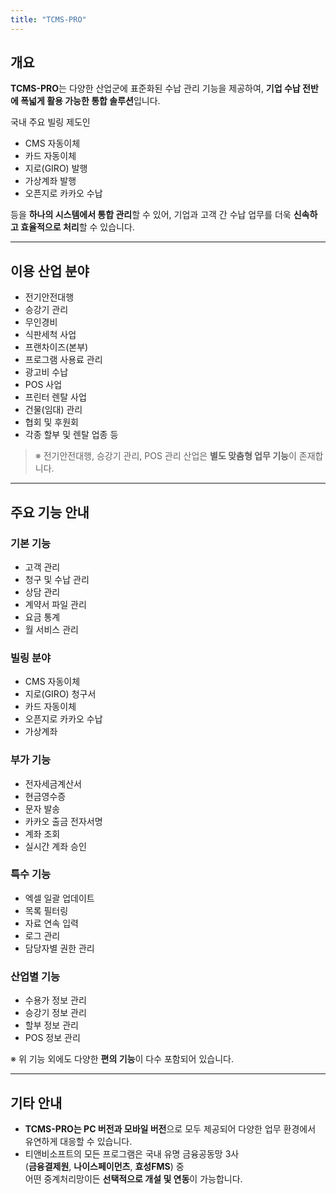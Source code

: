 ```yaml
---
title: "TCMS-PRO"
---
```


## 개요

**TCMS-PRO**는 다양한 산업군에 표준화된 수납 관리 기능을 제공하여, **기업 수납 전반에 폭넓게 활용 가능한 통합 솔루션**입니다.

국내 주요 빌링 제도인

- CMS 자동이체
- 카드 자동이체
- 지로(GIRO) 발행
- 가상계좌 발행
- 오픈지로 카카오 수납

등을 **하나의 시스템에서 통합 관리**할 수 있어, 기업과 고객 간 수납 업무를 더욱 **신속하고 효율적으로 처리**할 수 있습니다.

---

## 이용 산업 분야

- 전기안전대행
- 승강기 관리
- 무인경비
- 식판세척 사업
- 프랜차이즈(본부)
- 프로그램 사용료 관리
- 광고비 수납
- POS 사업
- 프린터 렌탈 사업
- 건물(임대) 관리
- 협회 및 후원회
- 각종 할부 및 렌탈 업종 등

> ※ 전기안전대행, 승강기 관리, POS 관리 산업은 **별도 맞춤형 업무 기능**이 존재합니다.

---

## 주요 기능 안내

### 기본 기능

- 고객 관리
- 청구 및 수납 관리
- 상담 관리
- 계약서 파일 관리
- 요금 통계
- 월 서비스 관리

### 빌링 분야

- CMS 자동이체
- 지로(GIRO) 청구서
- 카드 자동이체
- 오픈지로 카카오 수납
- 가상계좌

### 부가 기능

- 전자세금계산서
- 현금영수증
- 문자 발송
- 카카오 출금 전자서명
- 계좌 조회
- 실시간 계좌 승인

### 특수 기능

- 엑셀 일괄 업데이트
- 목록 필터링
- 자료 연속 입력
- 로그 관리
- 담당자별 권한 관리

### 산업별 기능

- 수용가 정보 관리
- 승강기 정보 관리
- 할부 정보 관리
- POS 정보 관리

※ 위 기능 외에도 다양한 **편의 기능**이 다수 포함되어 있습니다.

---

## 기타 안내

- **TCMS-PRO는 PC 버전과 모바일 버전**으로 모두 제공되어 다양한 업무 환경에서 유연하게 대응할 수 있습니다.
- 티앤비소프트의 모든 프로그램은 국내 유명 금융공동망 3사\
  (**금융결제원**, **나이스페이먼츠**, **효성FMS**) 중\
  어떤 중계처리망이든 **선택적으로 개설 및 연동**이 가능합니다.